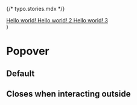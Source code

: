 {/* typo.stories.mdx */}


<Meta of={PopoverStories} />

  <div>
    <OverlayProvider>
      <Popover {...args}>
        <a href="#" className={`focus-ring-black`}>
          Hello world!
        </a>
        <a href="#" className={`focus-ring-black`}>
          Hello world! 2
        </a>
        <a href="#" className={`focus-ring-black`}>
          Hello world! 3
        </a>
      </Popover>
    </OverlayProvider>
  </div>
)

# Popover

## Default

<Canvas>
  <Story of={PopoverStories.Default} />
</Canvas>

## Closes when interacting outside

<Canvas>
  <Story of={PopoverStories.ClosesWhenInteractingOutside} />
</Canvas>
